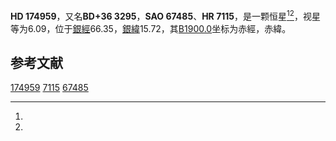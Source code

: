 {{Starbox begin
| name = HD 174959
}}
{{Starbox observe
| epoch = [[J2000.0|J2000.0]]
| constell = {{星座名待查}}<ref name=SIMBAD>{{cite web
 | url=http://simbad.u-strasbg.fr/simbad/sim-id?Ident=HR+7115
 | title =Pulsating variable Star
 | publisher=Centre de Données astronomiques de Strasbourg
 | work=SIMBAD
 | accessdate=2012-07-13}}</ref><ref name=DATA>{{cite web
 | url=http://vizier.u-strasbg.fr/viz-bin/VizieR-5?-out.add=.&-source=5050&-corr=PK=HR&-out.max=9999&HR=7115
 | title=VizieR Detailed Page
 | accessdate=2012-07-13
 | archive-date=2016-03-04
 | archive-url=https://web.archive.org/web/20160304193939/http://vizier.u-strasbg.fr/viz-bin/VizieR-5?-out.add=.&-source=5050&-corr=PK=HR&-out.max=9999&HR=7115
 | dead-url=no
 }}</ref>
| 星官 = 
| ra = {{RA|18|51|36.5}}<ref name=SIMBAD /><ref name=DATA />
| dec = {{DEC|+36|32|19}}<ref name=SIMBAD /><ref name=DATA />
| appmag_v = 6.09<ref name=SIMBAD /><ref name=DATA />
}}
{{Starbox character
| class = B6IV<ref name=SIMBAD /><ref name=DATA />
| b-v = -0.11<ref name=SIMBAD /><ref name=DATA />
| u-b = -0.48<ref name=SIMBAD /><ref name=DATA />
| r-i = <ref name=SIMBAD /><ref name=DATA />
| variable = 
}}
{{Starbox astrometry
| radial_v = -0.48
| prop_mo_ra = -21
| parallax = 
| p_error = 
}}
{{Starbox catalog
| names =BD+36 3295，[[SAO星表|SAO]] 67485，[[HD星表|HD]] 174959，[[HR星表|HR]] 7115}}
{{Starbox reference |Simbad=HR+7115}}
{{Starbox end}}

'''HD 174959'''，又名'''BD+36 3295'''，'''SAO 67485'''、'''HR 7115'''，是一颗恒星<ref name=SIMBAD /><ref name=DATA />，视星等为6.09，位于[[銀道座標系|銀經]]66.35，[[銀道座標系|銀緯]]15.72，其[[B1900.0|B1900.0]]坐标为赤經{{RA|18|48|5.6}}，赤緯{{DEC|+36|15.72|8}}。

== 参考文献 ==
{{reflist}}

{{star-stub}}

[[Category:HD和HDE天體|174959]]
[[Category:HR天體|7115]]
[[Category:SAO天體|67485]]